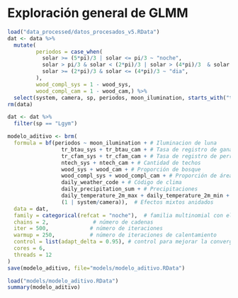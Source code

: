 # Exploración general de GLMM

```r
load("data_processed/datos_procesados_v5.RData")
dat <- data %>% 
  mutate(
         periodos = case_when(
           solar >= (5*pi)/3 | solar <= pi/3 ~ "noche",
           solar > pi/3 & solar < (2*pi)/3 | solar > (4*pi)/3  & solar < (5*pi)/3  ~ "crepusculo",
           solar >= (2*pi)/3 & solar <= (4*pi)/3 ~ "dia",
         ),
         wood_compl_sys = 1 - wood_sys,
         wood_compl_cam = 1 - wood_cam,) %>% 
  select(system, camera, sp, periodos, moon_ilumination, starts_with("tr"), ntech_sys = n_tech_sys, ntech_cam = n_tech_cam, starts_with("wood"), starts_with("daily"))
rm(data)
```


```r
dat <- dat %>% 
  filter(sp == "Lgym")
```

```r
modelo_aditivo <- brm(
  formula = bf(periodos ~ moon_ilumination + # Iluminacion de luna
                 tr_btau_sys + tr_btau_cam + # Tasa de registro de ganado
                 tr_cfam_sys + tr_cfam_cam + # Tasa de registro de perros
                 ntech_sys + ntech_cam + # Cantidad de techos
                 wood_sys + wood_cam + # Proporción de bosque
                 wood_compl_sys + wood_compl_cam + # Proporción de área abierta (complemento del bosque)
                 daily_weather_code + # Código de clima
                 daily_precipitation_sum + # Precipitaciones
                 daily_temperature_2m_max + daily_temperature_2m_min + # Temperaturas
                 (1 | system/camera)),  # Efectos mixtos anidados
  data = dat,
  family = categorical(refcat = "noche"),  # familia multinomial con el nivel de referencia 'nocturno'
  chains = 2,              # número de cadenas
  iter = 500,             # número de iteraciones
  warmup = 250,           # número de iteraciones de calentamiento
  control = list(adapt_delta = 0.95), # control para mejorar la convergencia
  cores = 6,
  threads = 12
)
save(modelo_aditivo, file="models/modelo_aditivo.RData")
```


```r
load("models/modelo_aditivo.RData")
summary(modelo_aditivo)
```
